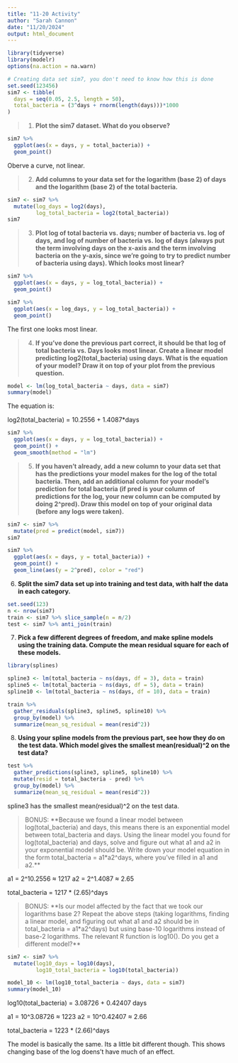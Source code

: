 ---
title: "11-20 Activity"
author: "Sarah Cannon"
date: "11/20/2024"
output: html_document
---

```{r}
library(tidyverse)
library(modelr)
options(na.action = na.warn)

# Creating data set sim7, you don't need to know how this is done
set.seed(123456)
sim7 <- tibble(
  days = seq(0.05, 2.5, length = 50),
  total_bacteria = (3^days + rnorm(length(days)))*1000
)
```



> 1. **Plot the sim7 dataset.  What do you observe? **


```{r}
sim7 %>%
  ggplot(aes(x = days, y = total_bacteria)) +
  geom_point()
```

Oberve a curve, not linear.

> 2. **Add columns to your data set for the logarithm (base 2) of days and the logarithm (base 2) of the total bacteria.**

```{r}
sim7 <- sim7 %>%
  mutate(log_days = log2(days),
         log_total_bacteria = log2(total_bacteria))
sim7
```


> 3. **Plot log of total bacteria vs. days; number of bacteria vs. log of days, and log of number of bacteria vs. log of days (always put the term involving days on the x-axis and the term involving bacteria on the y-axis, since we're going to try to predict number of bacteria using days). Which looks most linear? **

```{r}
sim7 %>%
  ggplot(aes(x = days, y = log_total_bacteria)) +
  geom_point()
```

```{r}
sim7 %>%
  ggplot(aes(x = log_days, y = log_total_bacteria)) +
  geom_point()
```

The first one looks most linear.

> 4. **If you've done the previous part correct, it should be that log of total bacteria vs. Days looks most linear. Create a linear model predicting log2(total_bacteria) using days.  What is the equation of your model? Draw it on top of your plot from the previous question. **

```{r}
model <- lm(log_total_bacteria ~ days, data = sim7)
summary(model)
```


The equation is:

log2(total_bacteria) = 10.2556 + 1.4087*days

```{r}
sim7 %>%
  ggplot(aes(x = days, y = log_total_bacteria)) +
  geom_point() +
  geom_smooth(method = "lm")
```


> 5. **If you haven't already, add a new column to your data set that has the predictions your model makes for the log of the total bacteria.  Then, add an additional column for your model's prediction for total bacteria (if pred is your column of predictions for the log, your new column can be computed by doing 2^pred). Draw this model on top of your original data (before any logs were taken).**

```{r}
sim7 <- sim7 %>%
  mutate(pred = predict(model, sim7))
sim7
```

```{r}
sim7 %>%
  ggplot(aes(x = days, y = total_bacteria)) +
  geom_point() +
  geom_line(aes(y = 2^pred), color = "red")
```


6. **Split the sim7 data set up into training and test data, with half the data in each category. **

```{r}
set.seed(123)
n <- nrow(sim7)
train <- sim7 %>% slice_sample(n = n/2)
test <- sim7 %>% anti_join(train)
```

7. **Pick a few different degrees of freedom, and make spline models using the training data. Compute the mean residual square for each of these models. **

```{r}
library(splines)

spline3 <- lm(total_bacteria ~ ns(days, df = 3), data = train)
spline5 <- lm(total_bacteria ~ ns(days, df = 5), data = train)
spline10 <- lm(total_bacteria ~ ns(days, df = 10), data = train)
```

```{r}
train %>%
  gather_residuals(spline3, spline5, spline10) %>%
  group_by(model) %>%
  summarize(mean_sq_residual = mean(resid^2))
```


8. **Using your spline models from the previous part, see how they do on the test data.  Which model gives the smallest mean(residual)^2 on the test data? **

```{r}
test %>%
  gather_predictions(spline3, spline5, spline10) %>%
  mutate(resid = total_bacteria - pred) %>%
  group_by(model) %>%
  summarize(mean_sq_residual = mean(resid^2))
```

spline3 has the smallest mean(residual)^2 on the test data.


> BONUS: **Because we found a linear model between log(total_bacteria) and days, this means there is an exponential model between total_bacteria and days.  Using the linear model you found for log(total_bacteria) and days, solve and figure out what a1 and a2 in your exponential model should be.  Write down your model equation in the form total_bacteria = a1*a2^days, where you've filled in a1 and a2.**


a1 = 2^10.2556 ≈ 1217
a2 = 2^1.4087 ≈ 2.65

total_bacteria = 1217 * (2.65)^days

> BONUS: **Is our model affected by the fact that we took our logarithms base 2? Repeat the above steps (taking logarithms, finding a linear model, and figuring out what a1 and a2 should be in total_bacteria = a1*a2^days) but using base-10 logarithms instead of base-2 logarithms.  The relevant R function is log10(). Do you get a different model?**


```{r}
sim7 <- sim7 %>%
  mutate(log10_days = log10(days),
         log10_total_bacteria = log10(total_bacteria))

model_10 <- lm(log10_total_bacteria ~ days, data = sim7)
summary(model_10)
```

log10(total_bacteria) = 3.08726 + 0.42407 days

a1 = 10^3.08726 ≈ 1223
a2 = 10^0.42407 ≈ 2.66

total_bacteria = 1223 * (2.66)^days

The model is basically the same. Its a little bit different though. This shows changing base of the log doens't have much of an effect.